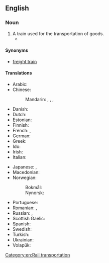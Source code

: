==English==

===Noun===
{{en-noun}}

# A train used for the transportation of goods.
#* {{quote-journal|en|date=2022 December 14|author=David Turner|title=The Edwardian Christmas getaway...|journal=RAIL|issue=972|page=35|text=In 1914, the ''Hendon and Finchley Times'' published a piece titled 'People who have no Christmas'. An engine-driver's comment was this: "''For many years now I have never enjoyed a real Christmas. My engine has claimed me on this day, and my only regret is that I am not attached to a slow '''goods train''', so that I could snatch time to eat some plum-pudding.''"}}

====Synonyms====
* [[freight train]]

====Translations====
{{trans-top|train used for transportation of goods}}
* Arabic: {{t-needed|ar}}
* Chinese:
*: Mandarin: {{t|cmn|貨物列車|sc=Hani}}, {{t|cmn|货物列车|tr=huòwù lièchē|sc=Hani}}, {{t+|cmn|貨車|sc=Hani}}, {{t+|cmn|货车|tr=huòchē|sc=Hani}}
* Danish: {{t+|da|godstog|n}}
* Dutch: {{t+|nl|goederentrein}}
* Estonian: {{t|et|kaubarong}}
* Finnish: {{t+|fi|tavarajuna}}
* French: {{t|fr|train de fret|m}}, {{t|fr|train de marchandises|m}}
* German: {{t+|de|Güterzug|m}}
* Greek: {{t|el|εμπορική αμαξοστοιχία|f}}
* Ido: {{t|io|vartreno}}
* Irish: {{t|ga|traein earraí|f}}
* Italian: {{t+|it|treno merci|m}}
{{trans-mid}}
* Japanese: {{t|ja|貨物列車|tr=かもつれっしゃ, kamotsu ressha|sc=Jpan}}, {{t+|ja|貨車|tr=かしゃ, kasha|sc=Jpan}}
* Macedonian: {{t|mk|то́варен во́з|m}}
* Norwegian:
*: Bokmål: {{t|nb|godstog|n}}
*: Nynorsk: {{t|nn|godstog|n}}
* Portuguese: {{t|pt|[[trem]] [[de]] [[carga]]|m}}
* Romanian: {{t|ro|tren de marfă|n}}, {{t+|ro|marfar|n}}
* Russian: {{t|ru|това́рный по́езд|m}}, {{t+|ru|товарня́к|m}} {{qualifier|colloquial}}
* Scottish Gaelic: {{t|gd|trèana bathair|f}}
* Spanish: {{t|es|tren de carga|m}}
* Swedish: {{t+|sv|godståg|n}}
* Turkish: {{t+|tr|yük treni}}
* Ukrainian: {{t|uk|товарний потяг|m}}
* Volapük: {{t|vo|päkatren}}
{{trans-bottom}}

[[Category:en:Rail transportation]]